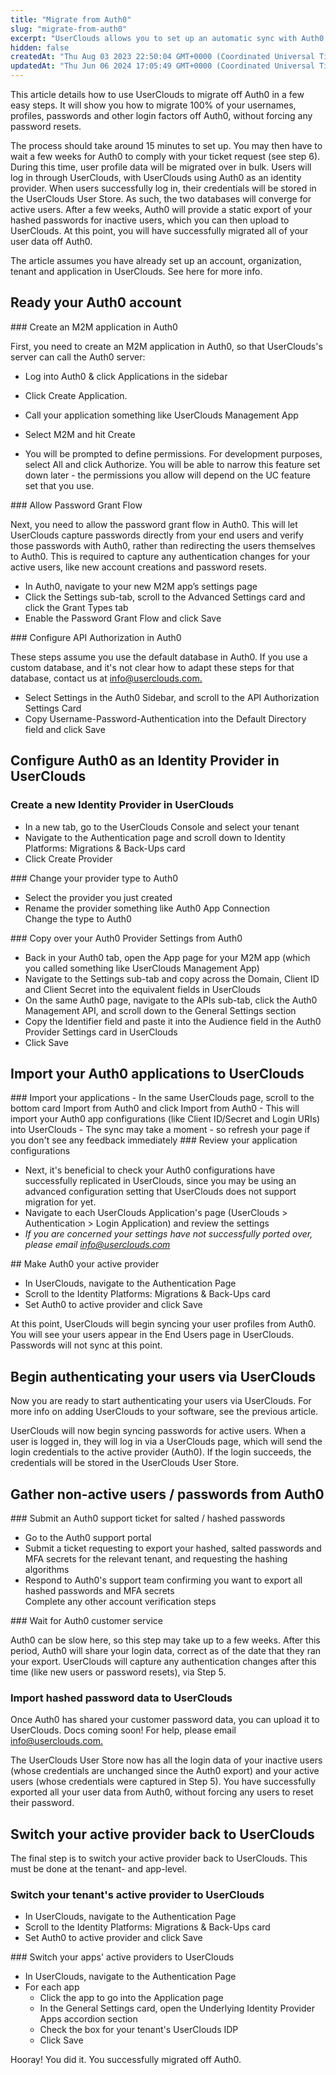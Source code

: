 ```yaml
---
title: "Migrate from Auth0"
slug: "migrate-from-auth0"
excerpt: "UserClouds allows you to set up an automatic sync with Auth0 in ~15 minutes."
hidden: false
createdAt: "Thu Aug 03 2023 22:50:04 GMT+0000 (Coordinated Universal Time)"
updatedAt: "Thu Jun 06 2024 17:05:49 GMT+0000 (Coordinated Universal Time)"
---
```


This article details how to use UserClouds to migrate off Auth0 in a few easy steps. It will show you how to migrate 100% of your usernames, profiles, passwords and other login factors off Auth0, without forcing any password resets.

The process should take around 15 minutes to set up. You may then have to wait a few weeks for Auth0 to comply with your ticket request (see step 6). During this time, user profile data will be migrated over in bulk. Users will log in through UserClouds, with UserClouds using Auth0 as an identity provider. When users successfully log in, their credentials will be stored in the UserClouds User Store. As such, the two databases will converge for active users. After a few weeks, Auth0 will provide a static export of your hashed passwords for inactive users, which you can then upload to UserClouds. At this point, you will have successfully migrated all of your user data off Auth0.

The article assumes you have already set up an account, organization, tenant and application in UserClouds. See here for more info. 


  ## Ready your Auth0 account
<Steps>
  <Step>
  ### Create an M2M application in Auth0

  First, you need to create an M2M application in Auth0, so that UserClouds's server can call the Auth0 server:

  - Log into Auth0 & click Applications in the sidebar
  - Click Create Application.
  - Call your application something like UserClouds Management App
  - Select M2M and hit Create

  - You will be prompted to define permissions. For development purposes, select All and click Authorize. You will be able to narrow this feature set down later - the permissions you allow will depend on the UC feature set that you use.
  </Step>
  <Step>
  ###  Allow Password Grant Flow

  Next, you need to allow the password grant flow in Auth0. This will let UserClouds capture passwords directly from your end users and verify those passwords with Auth0, rather than redirecting the users themselves to Auth0. This is required to capture any authentication changes for your active users, like new account creations and password resets.

  - In Auth0, navigate to your new M2M app’s settings page
  - Click the Settings sub-tab, scroll to the Advanced Settings card and click the Grant Types tab
  - Enable the Password Grant Flow and click Save
  </Step>
  <Step>
  ###  Configure API Authorization in Auth0

  These steps assume you use the default database in Auth0. If you use a custom database, and it's not clear how to adapt these steps for that database, contact us at [info@userclouds.com.](mailto:info@userclouds.com.)

  - Select Settings in the Auth0 Sidebar, and scroll to the API Authorization Settings Card
  - Copy Username-Password-Authentication into the Default Directory field and click Save

  </Step>
</Steps>

## Configure Auth0 as an Identity Provider in UserClouds
<Steps>
  <Step>

  ### Create a new Identity Provider in UserClouds

  - In a new tab, go to the UserClouds Console and select your tenant
  - Navigate to the Authentication page and scroll down to Identity Platforms: Migrations & Back-Ups card
  - Click Create Provider
  </Step>
  <Step>
  ### Change your provider type to Auth0

  - Select the provider you just created
  - Rename the provider something like Auth0 App Connection  
    Change the type to Auth0
  </Step>
  <Step>
  ### Copy over your Auth0 Provider Settings from Auth0

  - Back in your Auth0 tab, open the App page for your M2M app (which you called something like UserClouds Management App)
  - Navigate to the Settings sub-tab and copy across the Domain, Client ID and Client Secret into the equivalent fields in UserClouds
  - On the same Auth0 page, navigate to the APIs sub-tab, click the Auth0 Management API, and scroll down to the General Settings section
  - Copy the Identifier field and paste it into the Audience field in the Auth0 Provider Settings card in UserClouds
  - Click Save
  </Step>
</Steps>

## Import your Auth0 applications to UserClouds
<Steps>
<Step>
### Import your applications
- In the same UserClouds page, scroll to the bottom card Import from Auth0 and click Import from Auth0
- This will import your Auth0 app configurations (like Client ID/Secret and Login URIs) into UserClouds
- The sync may take a moment - so refresh your page if you don't see any feedback immediately
</Step>
<Step>
### Review your application configurations

- Next, it's beneficial to check your Auth0 configurations have successfully replicated in UserClouds, since you may be using an advanced configuration setting that UserClouds does not support migration for yet.
- Navigate to each UserClouds Application's page (UserClouds > Authentication > Login Application) and review the settings
- _If you are concerned your settings have not successfully ported over, please email [info@userclouds.com](mailto:info@userclouds.com)_
</Step>
<Step>
## Make Auth0 your active provider

- In UserClouds, navigate to the Authentication Page
- Scroll to the Identity Platforms: Migrations & Back-Ups card
- Set Auth0 to active provider and click Save

At this point, UserClouds will begin syncing your user profiles from Auth0. You will see your users appear in the End Users page in UserClouds. Passwords will not sync at this point.  
</Step>
</Steps>
## Begin authenticating your users via UserClouds

Now you are ready to start authenticating your users via UserClouds. For more info on adding UserClouds to your software, see the previous article.

UserClouds will now begin syncing passwords for active users. When a user is logged in, they will log in via a UserClouds page, which will send the login credentials to the active provider (Auth0). If the login succeeds, the credentials will be stored in the UserClouds User Store. 

## Gather non-active users / passwords from Auth0

<Steps>
<Step>
### Submit an Auth0 support ticket for salted / hashed passwords

- Go to the Auth0 support portal
- Submit a ticket requesting to export your hashed, salted passwords and MFA secrets for the relevant tenant, and requesting the hashing algorithms
- Respond to Auth0's support team confirming you want to export all hashed passwords and MFA secrets  
  Complete any other account verification steps
</Step>
<Step>
### Wait for Auth0 customer service

Auth0 can be slow here, so this step may take up to a few weeks. After this period, Auth0 will share your login data, correct as of the date that they ran your export. UserClouds will capture any authentication changes after this time (like new users or password resets), via Step 5.
</Step>
<Step>
### Import hashed password data to UserClouds

Once Auth0 has shared your customer password data, you can upload it to UserClouds. Docs coming soon! For help, please email [info@userclouds.com.](mailto:info@userclouds.com.)

The UserClouds User Store now has all the login data of your inactive users (whose credentials are unchanged since the Auth0 export) and your active users (whose credentials were captured in Step 5). You have successfully exported all your user data from Auth0, without forcing any users to reset their password. 
  </Step>
</Steps>

## Switch your active provider back to UserClouds

The final step is to switch your active provider back to UserClouds. This must be done at the tenant- and app-level.
<Steps>
<Step>
### Switch your tenant's active provider to UserClouds

- In UserClouds, navigate to the Authentication Page
- Scroll to the Identity Platforms: Migrations & Back-Ups card
- Set Auth0 to active provider and click Save
</Step>
<Step>
### Switch your apps' active providers to UserClouds

- In UserClouds, navigate to the Authentication Page
- For each app
  - Click the app to go into the Application page
  - In the General Settings card, open the Underlying Identity Provider Apps accordion section
  - Check the box for your tenant's UserClouds IDP
  - Click Save
</Step>
</Steps>
Hooray! You did it. You successfully migrated off Auth0.
